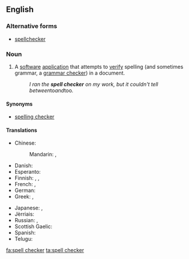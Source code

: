 ==English==
{{wikipedia}}

===Alternative forms===
* [[spellchecker]]

===Noun===
{{en-noun|head=[[spell]] [[checker]]}}

# A [[software]] [[application]] that attempts to [[verify]] spelling (and sometimes grammar, a [[grammar checker]]) in a document.
#: ''I ran the '''spell checker''' on my work, but it couldn't tell between ''to'' and ''too''.''

====Synonyms====
* [[spelling checker]]

====Translations====
{{trans-top|software application}}
* Chinese:
*: Mandarin: {{t|cmn|[[拼寫]][[檢查]]|sc=Hani}}, {{t|cmn|[[拼写]][[检查]]|tr=pīnxiě jiǎnchá|sc=Hani}}
* Danish: {{t|da|stavekontrol|c}}
* Esperanto: {{t|eo|literumilo}}
* Finnish: {{t|fi|oikoluku}}, {{t|fi|oikolukuohjelma}}, {{t|fi|oikeinkirjoituksen tarkistin}}
* French: {{t+|fr|correcteur orthographique|m}}, {{t+|fr|vérificateur orthographique|m}}
* German: {{t|de|Rechtschreibprüfung|f}}
* Greek: {{t+|el|ορθογράφος|m|tr=orthográphos|sc=Grek}}, {{t+|el|διορθωτής|m|tr=diorthotís|sc=Grek}}
{{trans-mid}}
* Japanese: {{t|ja|スペルチェッカ|tr=superuchekka|sc=Jpan}}, {{t|ja|スペルチェッカー|tr=superuchekkā|sc=Jpan}}
* Jèrriais: {{t|roa-jer|corrigeux d'êcrithie|m}}
* Russian: {{t|ru|[[програ́мма]] [[проверка|прове́рки]] [[орфография|орфогра́фии]]|f|sc=Cyrl}}, {{t|ru|[[прове́рка]] [[орфография|орфогра́фии]]|f|sc=Cyrl}}
* Scottish Gaelic: {{t|gd|dearbhair-litreachaidh|m}}
* Spanish: {{t|es|corrector ortográfico|m}}
* Telugu: {{t+|te|పద పరిష్కరిణి|tr=pada parishkariNi|sc=Telu}}
{{trans-bottom}}

[[fa:spell checker]]
[[ta:spell checker]]